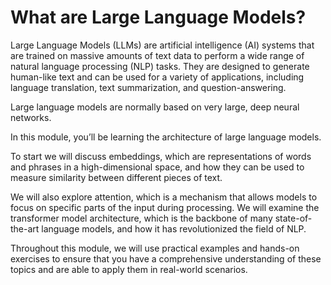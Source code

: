 # What are Large Language Models?

Large Language Models (LLMs) are artificial intelligence (AI) systems that are trained on massive amounts of text data to perform a wide range of natural language processing (NLP) tasks. They are designed to generate human-like text and can be used for a variety of applications, including language translation, text summarization, and question-answering.

Large language models are normally based on very large, deep neural networks.

In this module, you’ll be learning the architecture of large language models.

To start we will discuss embeddings, which are representations of words and phrases in a high-dimensional space, and how they can be used to measure similarity between different pieces of text.

We will also explore attention, which is a mechanism that allows models to focus on specific parts of the input during processing. We will examine the transformer model architecture, which is the backbone of many state-of-the-art language models, and how it has revolutionized the field of NLP.

Throughout this module, we will use practical examples and hands-on exercises to ensure that you have a comprehensive understanding of these topics and are able to apply them in real-world scenarios.